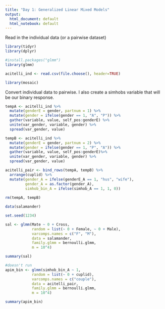 ```yaml
---
title: "Day 1: Generalized Linear Mixed Models"
output:
  html_document: default
  html_notebook: default
---
```

Read in the individual data (or a pairwise dataset) 

```r
library(tidyr)
library(dplyr)

#install.packages("glmm")
library(glmm)

acitelli_ind <- read.csv(file.choose(), header=TRUE)

library(mosaic)
```

Convert individual data to pairwise. I also create a simhobs variable that will be our binary response. 

```r
tempA <- acitelli_ind %>% 
  mutate(genderE = gender, partnum = 1) %>%
  mutate(gender = ifelse(gender == 1, "A", "P")) %>%
  gather(variable, value, self_pos:genderE) %>%
  unite(var_gender, variable, gender) %>%
  spread(var_gender, value)

tempB <- acitelli_ind %>% 
  mutate(genderE = gender, partnum = 2) %>%
  mutate(gender = ifelse(gender == 1, "P", "A")) %>%
  gather(variable, value, self_pos:genderE)%>%
  unite(var_gender, variable, gender) %>%
  spread(var_gender, value)

acitelli_pair <- bind_rows(tempA, tempB) %>%
  arrange(cuplid) %>%
  mutate(gender_A = ifelse(genderE_A == 1, "hus", "wife"), 
         gender_A = as.factor(gender_A),
         simhob_bin_A = ifelse(simhob_A == 1, 1, 0)) 
  
rm(tempA, tempB)
```


```r
data(salamander)

set.seed(1234)

sal <- glmm(Mate ~ 0 + Cross, 
            random = list(~ 0 + Female, ~ 0 + Male), 
            varcomps.names = c("F", "M"), 
            data = salamander,
            family.glmm = bernoulli.glmm, 
            m = 10^4)

summary(sal)

#doesn't run
apim_bin <- glmm(simhob_bin_A ~ 1, 
            random = list(~ 0 + cuplid),
            varcomps.names = c("couple"),
            data = acitelli_pair,
            family.glmm = bernoulli.glmm, 
            m = 10^4)

summary(apim_bin)

```








